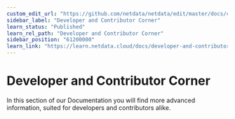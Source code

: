 ```yaml
---
custom_edit_url: "https://github.com/netdata/netdata/edit/master/docs/category-overview-pages/developer-and-contributor-corner.md"
sidebar_label: "Developer and Contributor Corner"
learn_status: "Published"
learn_rel_path: "Developer and Contributor Corner"
sidebar_position: "61200000"
learn_link: "https://learn.netdata.cloud/docs/developer-and-contributor-corner"
---
```


# Developer and Contributor Corner

In this section of our Documentation you will find more advanced information, suited for developers and contributors alike.
